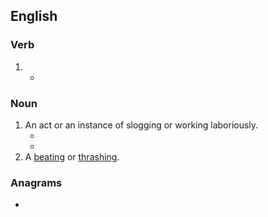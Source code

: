 ==English==

===Verb===
{{head|en|verb form}}

# {{present participle of|en|slog|nocat=1}}
#* {{quote-journal|en|year=1944|month=September and October|author=A Former Pupil|title=Some Memories of Crewe Works—I|journal=Railway Magazine|page=285|text=Erecting-shop work was always hard and '''slogging''', so that at the end of a 9¾ hour day there were not many who felt inclined for much more physical activity.}}

===Noun===
{{en-noun}}

# An act or an instance of slogging or working laboriously.
#* {{quote-journal|en|year=1945|month=January and February|author=A Former Pupil|title=Some Memories of Crewe Works—III|journal=Railway Magazine|page=14|text=The heat of the fire, the steam which arose from the dampening water, the hard '''slogging''' at the white-hot metal of the links, and the continual pulling of lengths of chain, were calculated to put a test on the strongest of men, and often on hot summer days they had to be sent home, for the work became unbearable.}}
#* {{quote-journal|en|year=1983|work=National Lampoon|url=https://books.google.com/books?id=b2wTAQAAMAAJ&q=%22sloggings%22&dq=%22sloggings%22&hl=en&sa=X&ved=0ahUKEwjVr7bYgujOAhUT4GMKHc4YB744ChDoAQgbMAA|volume=2|issue=54-65|passage=Washed-up jerry cans and bits of lumber wriggled at the water's edge, amid the sewage and the '''sloggings''' of occasional fishermen and the spreading wake of a Vietnamese patrol boat.}}
# A [[beating]] or [[thrashing]].

===Anagrams===
* {{anagrams|en|a=gggilnos|loggings}}